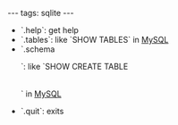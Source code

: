 ---
tags: sqlite
---
* `.help`: get help
* `.tables`: like `SHOW TABLES` in [[MySQL]]
* `.schema <table>`: like `SHOW CREATE TABLE <table>` in [[MySQL]]
* `.quit`: exits
